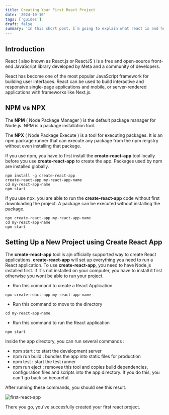 ```yaml
---
title: Creating Your First React Project
date: '2024-10-16'
tags: ['guides']
draft: false
summary: 'In this short post, I`m going to explain what react is and how to create your first project.'
---
```


## Introduction

React ( also known as React.js or ReactJS ) is a free and open-source front-end JavaScript library developed by Meta and a community of developers.

React has become one of the most popular JavaScript framework for building user interfaces. React can be used to build interactive and responsive single-page applications and mobile, or server-rendered applications with frameworks like Next.js.

## NPM vs NPX

The <b>NPM</b> ( Node Package Manager ) is the default package manager for Node.js. NPM is a package installation tool.

The <b>NPX</b> ( Node Package Execute ) is a tool for executing packages. It is an npm package runner that can execute any package from the npm reigstry without even installing that package.

If you use npm, you have to first install the <b>create-react-app</b> tool locally before you use <b>create-react-app</b> to create the app. Packages used by npm are installed globally.

```
npm install -g create-react-app
create-react-app my-react-app-name
cd my-react-app-name
npm start
```

If you use npx, you are able to run the <b>create-react-app</b> code without first downloading the project. A package can be executed without installing the package.

```
npx create-react-app my-react-app-name
cd my-react-app-name
npm start
```

## Setting Up a New Project using Create React App

The <b>create-react-app</b> tool is ajn officially supported way to create React applications. <b>create-react-app</b> will set up everything you need to run a React application. To use <b>create-react-app</b>, you need to have Node.js installed first. If it`s not installed on your computer, you have to install it first otherwise you wont be able to run your project.

- Run this command to create a React Application

```
npx create-react-app my-react-app-name
```

- Run this command to move to the directory

```
cd my-react-app-name
```

- Run this command to run the React application

```
npm start
```

Inside the app directory, you can run several commands :

- npm start : to start the development server
- npm run build : bundles the app into static files for production
- npm test : start the test runner
- npm run eject : removes this tool and copies build dependencies, configuration files and scripts into the app directory. If you do this, you can`t go back so becareful.

After running these commands, you should see this result.

![first-react-app](/static/images/first-react-app.png)

There you go, you`ve succesfully created your first react project.
